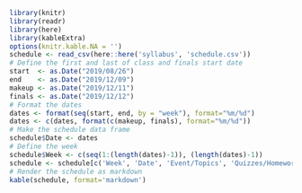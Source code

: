 ```r
library(knitr)
library(readr)
library(here)
library(kableExtra)
options(knitr.kable.NA = '')
schedule <- read_csv(here::here('syllabus', 'schedule.csv'))
# Define the first and last of class and finals start date
start  <- as.Date("2019/08/26")
end    <- as.Date("2019/12/09")
makeup <- as.Date("2019/12/11")
finals <- as.Date("2019/12/12")
# Format the dates
dates <- format(seq(start, end, by = "week"), format="%m/%d")
dates <- c(dates, format(c(makeup, finals), format="%m/%d"))
# Make the schedule data frame
schedule$Date <- dates
# Define the week
schedule$Week <- c(seq(1:(length(dates)-1)), (length(dates)-1))
schedule <- schedule[c('Week', 'Date', 'Event/Topics', 'Quizzes/Homeworks/Practice')]
# Render the schedule as markdown
kable(schedule, format='markdown')
```
